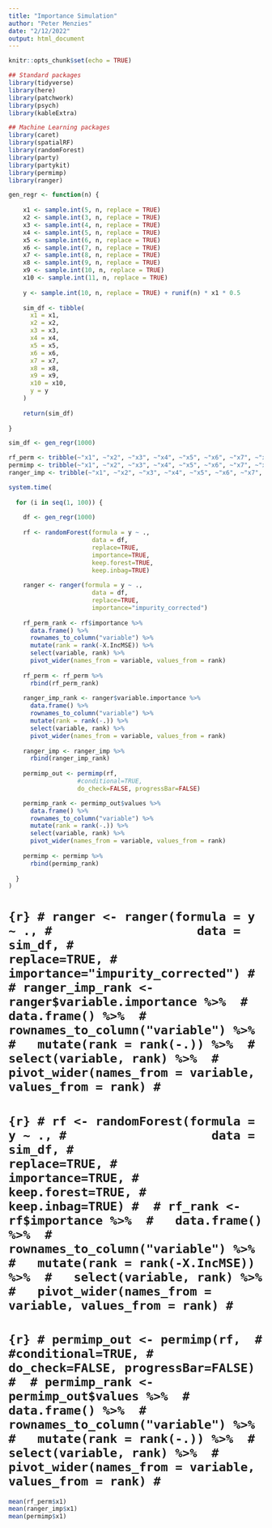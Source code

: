 ```yaml
---
title: "Importance Simulation"
author: "Peter Menzies"
date: "2/12/2022"
output: html_document
---
```


```r
knitr::opts_chunk$set(echo = TRUE)

## Standard packages
library(tidyverse)
library(here)
library(patchwork)
library(psych)
library(kableExtra)

## Machine Learning packages
library(caret)
library(spatialRF)
library(randomForest)
library(party)
library(partykit)
library(permimp)
library(ranger)
```

```r
gen_regr <- function(n) {
  
    x1 <- sample.int(5, n, replace = TRUE)
    x2 <- sample.int(3, n, replace = TRUE)
    x3 <- sample.int(4, n, replace = TRUE)
    x4 <- sample.int(5, n, replace = TRUE)
    x5 <- sample.int(6, n, replace = TRUE)
    x6 <- sample.int(7, n, replace = TRUE)
    x7 <- sample.int(8, n, replace = TRUE)
    x8 <- sample.int(9, n, replace = TRUE)
    x9 <- sample.int(10, n, replace = TRUE)
    x10 <- sample.int(11, n, replace = TRUE)
    
    y <- sample.int(10, n, replace = TRUE) + runif(n) * x1 * 0.5
    
    sim_df <- tibble(
      x1 = x1,
      x2 = x2,
      x3 = x3,
      x4 = x4,
      x5 = x5,
      x6 = x6,
      x7 = x7,
      x8 = x8,
      x9 = x9,
      x10 = x10,
      y = y
    )
      
    return(sim_df)
    
}
```


```r
sim_df <- gen_regr(1000)
```

```r
rf_perm <- tribble(~"x1", ~"x2", ~"x3", ~"x4", ~"x5", ~"x6", ~"x7", ~"x8", ~"x9", ~"x10")
permimp <- tribble(~"x1", ~"x2", ~"x3", ~"x4", ~"x5", ~"x6", ~"x7", ~"x8", ~"x9", ~"x10")
ranger_imp <- tribble(~"x1", ~"x2", ~"x3", ~"x4", ~"x5", ~"x6", ~"x7", ~"x8", ~"x9", ~"x10")
```


```r
system.time(
  
  for (i in seq(1, 100)) {
  
    df <- gen_regr(1000)
    
    rf <- randomForest(formula = y ~ .,
                       data = df,
                       replace=TRUE,
                       importance=TRUE,
                       keep.forest=TRUE,
                       keep.inbag=TRUE)
    
    ranger <- ranger(formula = y ~ .,
                       data = df,
                       replace=TRUE,
                       importance="impurity_corrected")
    
    rf_perm_rank <- rf$importance %>% 
      data.frame() %>% 
      rownames_to_column("variable") %>% 
      mutate(rank = rank(-X.IncMSE)) %>% 
      select(variable, rank) %>% 
      pivot_wider(names_from = variable, values_from = rank)
    
    rf_perm <- rf_perm %>% 
      rbind(rf_perm_rank)
    
    ranger_imp_rank <- ranger$variable.importance %>% 
      data.frame() %>% 
      rownames_to_column("variable") %>% 
      mutate(rank = rank(-.)) %>% 
      select(variable, rank) %>% 
      pivot_wider(names_from = variable, values_from = rank)
    
    ranger_imp <- ranger_imp %>% 
      rbind(ranger_imp_rank)
    
    permimp_out <- permimp(rf, 
                   #conditional=TRUE,
                   do_check=FALSE, progressBar=FALSE)

    permimp_rank <- permimp_out$values %>% 
      data.frame() %>% 
      rownames_to_column("variable") %>% 
      mutate(rank = rank(-.)) %>% 
      select(variable, rank) %>% 
      pivot_wider(names_from = variable, values_from = rank)
    
    permimp <- permimp %>% 
      rbind(permimp_rank)
    
  }
)
```


# ```{r}
# ranger <- ranger(formula = y ~ .,
#                    data = sim_df,
#                    replace=TRUE,
#                    importance="impurity_corrected")
# 
# ranger_imp_rank <- ranger$variable.importance %>% 
#   data.frame() %>% 
#   rownames_to_column("variable") %>% 
#   mutate(rank = rank(-.)) %>% 
#   select(variable, rank) %>% 
#   pivot_wider(names_from = variable, values_from = rank)
# ```
# 
# ```{r}
# rf <- randomForest(formula = y ~ .,
#                    data = sim_df,
#                    replace=TRUE,
#                    importance=TRUE,
#                    keep.forest=TRUE,
#                    keep.inbag=TRUE)
# 
# rf_rank <- rf$importance %>% 
#   data.frame() %>% 
#   rownames_to_column("variable") %>% 
#   mutate(rank = rank(-X.IncMSE)) %>% 
#   select(variable, rank) %>% 
#   pivot_wider(names_from = variable, values_from = rank)
# ```
# 
# ```{r}
# permimp_out <- permimp(rf, 
#                    #conditional=TRUE,
#                    do_check=FALSE, progressBar=FALSE)
# 
# permimp_rank <- permimp_out$values %>% 
#   data.frame() %>% 
#   rownames_to_column("variable") %>% 
#   mutate(rank = rank(-.)) %>% 
#   select(variable, rank) %>% 
#   pivot_wider(names_from = variable, values_from = rank)
# ```

```r
mean(rf_perm$x1)
mean(ranger_imp$x1)
mean(permimp$x1)
```



